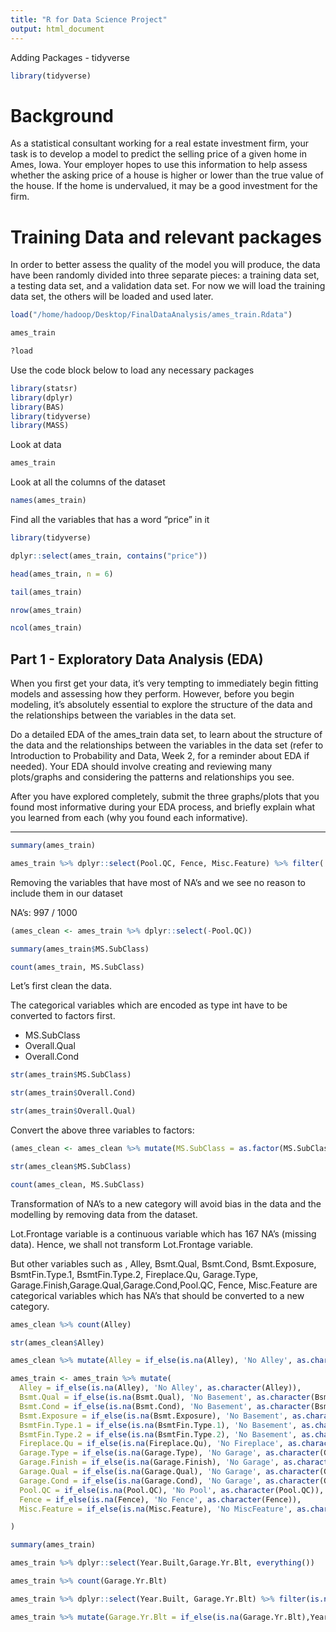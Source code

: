 ```yaml
---
title: "R for Data Science Project"
output: html_document
---
```


Adding Packages - tidyverse

```r
library(tidyverse)
```

# Background

As a statistical consultant working for a real estate investment firm, your task is to develop a model to predict the selling price of a given home in Ames, Iowa. Your employer hopes to use this information to help assess whether the asking price of a house is higher or lower than the true value of the house. If the home is undervalued, it may be a good investment for the firm.

# Training Data and relevant packages

In order to better assess the quality of the model you will produce, the data have been randomly divided into three separate pieces: a training data set, a testing data set, and a validation data set. For now we will load the training data set, the others will be loaded and used later.

```r
load("/home/hadoop/Desktop/FinalDataAnalysis/ames_train.Rdata")
```

```r
ames_train
```

```r
?load
```


Use the code block below to load any necessary packages

```r
library(statsr)
library(dplyr)
library(BAS)
library(tidyverse)
library(MASS)
```

Look at data

```r
ames_train
```

Look at all the columns of the dataset

```r
names(ames_train)

```

Find all the variables that has a word "price" in it

```r
library(tidyverse)
```

```r
dplyr::select(ames_train, contains("price"))
```

```r
head(ames_train, n = 6)
```

```r
tail(ames_train)
```

```r
nrow(ames_train)
```

```r
ncol(ames_train)
```

## Part 1 - Exploratory Data Analysis (EDA)

When you first get your data, it's very tempting to immediately begin fitting models and assessing how they perform.  However, before you begin modeling, it's absolutely essential to explore the structure of the data and the relationships between the variables in the data set.

Do a detailed EDA of the ames_train data set, to learn about the structure of the data and the relationships between the variables in the data set (refer to Introduction to Probability and Data, Week 2, for a reminder about EDA if needed). Your EDA should involve creating and reviewing many plots/graphs and considering the patterns and relationships you see. 

After you have explored completely, submit the three graphs/plots that you found most informative during your EDA process, and briefly explain what you learned from each (why you found each informative).

* * *

```r
summary(ames_train)
```

```r
ames_train %>% dplyr::select(Pool.QC, Fence, Misc.Feature) %>% filter(!is.na(Misc.Feature))
```


Removing the variables that have most of NA's and we see no reason to include them in our dataset

NA's: 997 / 1000

```r
(ames_clean <- ames_train %>% dplyr::select(-Pool.QC))
```

```r
summary(ames_train$MS.SubClass)
```


```r
count(ames_train, MS.SubClass)
```


Let's first clean the data.

The categorical variables which are encoded as type int have to be converted to factors first.

* MS.SubClass
* Overall.Qual
* Overall.Cond

```r
str(ames_train$MS.SubClass)
```

```r
str(ames_train$Overall.Cond)
```

```r
str(ames_train$Overall.Qual)
```

Convert the above three variables to factors:

```r
(ames_clean <- ames_clean %>% mutate(MS.SubClass = as.factor(MS.SubClass), Overall.Qual = as.factor(Overall.Qual), Overall.Cond = as.factor(Overall.Cond)))
```

```r
str(ames_clean$MS.SubClass)
```

```r
count(ames_clean, MS.SubClass)
```

Transformation of NA's to a new category will avoid bias in the data and the modelling by removing data from the dataset.

Lot.Frontage variable is a continuous variable which has 167 NA's (missing data). Hence, we shall not transform Lot.Frontage variable. 

But other variables such as , Alley, Bsmt.Qual, Bsmt.Cond, Bsmt.Exposure, BsmtFin.Type.1, BsmtFin.Type.2, Fireplace.Qu, Garage.Type, Garage.Finish,Garage.Qual,Garage.Cond,Pool.QC, Fence, Misc.Feature are categorical variables which has NA's that should be converted to a new category.

```r
ames_clean %>% count(Alley)
```

```r
str(ames_clean$Alley)
```


```r
ames_clean %>% mutate(Alley = if_else(is.na(Alley), 'No Alley', as.character(Alley))) %>% count(Alley)
```

```r
ames_train <- ames_train %>% mutate(
  Alley = if_else(is.na(Alley), 'No Alley', as.character(Alley)),
  Bsmt.Qual = if_else(is.na(Bsmt.Qual), 'No Basement', as.character(Bsmt.Qual)),
  Bsmt.Cond = if_else(is.na(Bsmt.Cond), 'No Basement', as.character(Bsmt.Cond)),
  Bsmt.Exposure = if_else(is.na(Bsmt.Exposure), 'No Basement', as.character(Bsmt.Cond)),
  BsmtFin.Type.1 = if_else(is.na(BsmtFin.Type.1), 'No Basement', as.character(BsmtFin.Type.1)),
  BsmtFin.Type.2 = if_else(is.na(BsmtFin.Type.2), 'No Basement', as.character(BsmtFin.Type.2)),
  Fireplace.Qu = if_else(is.na(Fireplace.Qu), 'No Fireplace', as.character(Fireplace.Qu)),
  Garage.Type = if_else(is.na(Garage.Type), 'No Garage', as.character(Garage.Type)),
  Garage.Finish = if_else(is.na(Garage.Finish), 'No Garage', as.character(Garage.Finish)),
  Garage.Qual = if_else(is.na(Garage.Qual), 'No Garage', as.character(Garage.Qual)),
  Garage.Cond = if_else(is.na(Garage.Cond), 'No Garage', as.character(Garage.Cond)),
  Pool.QC = if_else(is.na(Pool.QC), 'No Pool', as.character(Pool.QC)),
  Fence = if_else(is.na(Fence), 'No Fence', as.character(Fence)),
  Misc.Feature = if_else(is.na(Misc.Feature), 'No MiscFeature', as.character(Misc.Feature))

)
```

```r
summary(ames_train)
```

```r
ames_train %>% dplyr::select(Year.Built,Garage.Yr.Blt, everything())
```

```r
ames_train %>% count(Garage.Yr.Blt)
```

```r
ames_train %>% dplyr::select(Year.Built, Garage.Yr.Blt) %>% filter(is.na(Garage.Yr.Blt))
```



```r
ames_train %>% mutate(Garage.Yr.Blt = if_else(is.na(Garage.Yr.Blt),Year.Built, Garage.Yr.Blt)) %>% dplyr::select(Year.Built, Garage.Yr.Blt, everything()) %>% count(Garage.Yr.Blt)
```